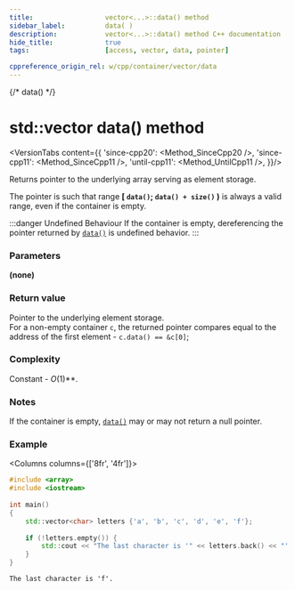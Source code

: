 ```yaml
---
title:					vector<...>::data() method
sidebar_label:			data( )
description:			vector<...>::data() method C++ documentation
hide_title:				true
tags:					[access, vector, data, pointer]

cppreference_origin_rel: w/cpp/container/vector/data
---
```




{/* data() */}

# std::vector data() method

<VersionTabs content={{
	'since-cpp20': <Method_SinceCpp20 />,
	'since-cpp11': <Method_SinceCpp11 />,
	'until-cpp11': <Method_UntilCpp11 />,
}}/>

Returns pointer to the underlying array serving as element storage. 

The pointer is such that range **[ `data()`; `data() + size()` )** is always a valid range,
even if the container is empty.

:::danger Undefined Behaviour
If the container is empty, dereferencing the pointer returned by [`data()`](#) is <Tooltip title={Term_UndefinedBehaviour}>undefined behavior</Tooltip>.
:::

### Parameters

**(none)**

### Return value

Pointer to the underlying element storage.  
For a non-empty container `c`, the returned pointer compares equal to the address of the first element - `c.data() == &c[0]`;

### Complexity

Constant - *O*(1)**.

### Notes


If the container is empty, [`data()`](#) may or may not return a null pointer.

### Example

<Columns columns={['8fr', '4fr']}>
<div>

```cpp title='Main.cpp' showLineNumbers
#include <array>
#include <iostream>
 
int main()
{
    std::vector<char> letters {'a', 'b', 'c', 'd', 'e', 'f'};
 
    if (!letters.empty()) {
        std::cout << "The last character is '" << letters.back() << "'.\n";
    }  
}
```

</div>
<div>

```plaintext title="Output"
The last character is 'f'.
```

</div>
</Columns>
